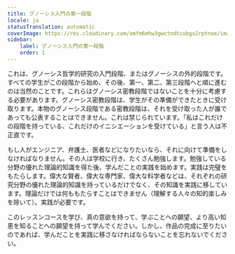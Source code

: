 ```yaml
---
title: グノーシス入門の第一段階
locale: ja
statusTranslation: automatic
coverImage: https://res.cloudinary.com/xmfm6mhw3gwctndtcubgx2rptnae/image/upload/v1741354450/small_cover_introduccion_a_la_gnosis_57a3fc8d72.webp
sidebar:
    label: グノーシス入門の第一段階
    order: 1
---
```

これは、グノーシス哲学的研究の入門段階、またはグノーシスの外的段階です。すべての学生がこの段階から始め、その後、第一、第二、第三段階へと順に進むのは当然のことです。これらはグノーシス密教段階ではないことを十分に考慮する必要があります。グノーシス密教段階は、学生がその準備ができたときに受け取ります。本物のグノーシス段階である密教段階は、それを受け取った人が誰であっても公表することはできません。これは禁じられています。「私はこれだけの段階を持っている、これだけのイニシエーションを受けている」と言う人は不正直です。

もし人がエンジニア、弁護士、医者などになりたいなら、それに向けて準備をしなければなりません。その人は学校に行き、たくさん勉強します。勉強している分野の優れた理論的知識を得た後、学んだことの実践を始めます。実践は完璧をもたらします。偉大な賢者、偉大な専門家、偉大な科学者などは、それぞれの研究分野の優れた理論的知識を持っているだけでなく、その知識を実践に移しています。理論だけでは何ももたらすことはできません（理解する人々の知的楽しみを除いて）。実践が必要です。

このレッスンコースを学び、真の意欲を持って、学ぶことへの願望、より高い知恵を知ることへの願望を持って学んでください。しかし、作品の完成に至りたいのであれば、学んだことを実践に移さなければならないことを忘れないでください。
